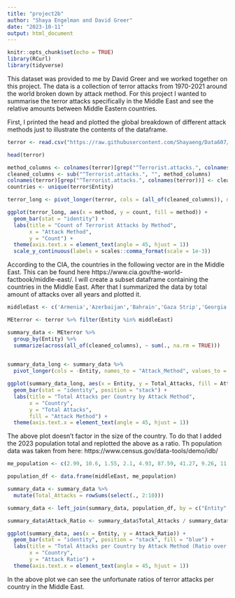 ---
title: "project2b"
author: "Shaya Engelman and David Greer"
date: "2023-10-11"
output: html_document
---

```{r setup, include=FALSE}
knitr::opts_chunk$set(echo = TRUE)
library(RCurl)
library(tidyverse)
```


This dataset was provided to me by David Greer and we worked together on this project. The data is a collection of terror attacks from 1970-2021 around the world broken down by attack method. For this project I wanted to summarise the terror attacks specifically in the Middle East and see the relative amounts between Middle Eastern countries.

First, I printed the head and plotted the global breakdown of different attack methods just to illustrate the contents of the dataframe.
```{r}
terror <- read.csv("https://raw.githubusercontent.com/Shayaeng/Data607/main/Project2/terrorist-attacks-by-method.csv")

head(terror)

method_columns <- colnames(terror)[grep("^Terrorist.attacks.", colnames(terror))]
cleaned_columns <- sub("^Terrorist.attacks.", "", method_columns)
colnames(terror)[grep("^Terrorist.attacks.", colnames(terror))] <- cleaned_columns
countries <- unique(terror$Entity)

terror_long <- pivot_longer(terror, cols = (all_of(cleaned_columns)), names_to = "method", values_to = "count")

ggplot(terror_long, aes(x = method, y = count, fill = method)) +
  geom_bar(stat = "identity") +
  labs(title = "Count of Terrorist Attacks by Method",
       x = "Attack Method",
       y = "Count") +
  theme(axis.text.x = element_text(angle = 45, hjust = 1))
  scale_y_continuous(labels = scales::comma_format(scale = 1e-3))

```

According to the CIA, the countries in the following vector are in the Middle East. This can be found here https://www.cia.gov/the-world-factbook/middle-east/. I will create a subset dataframe containing the countries in the Middle East. After that I summarized the data by total amount of attacks over all years and plotted it.

```{r}
middleEast <- c('Armenia','Azerbaijan','Bahrain','Gaza Strip','Georgia','Iran','Iraq','Israel','Jordan','Kuwait','Lebanon','Oman','Qatar','Saudi Arabia','Syria','Turkey','United Arab Emirates','West Bank','Yemen')

MEterror <- terror %>% filter(Entity %in% middleEast)

summary_data <- MEterror %>%
  group_by(Entity) %>%
  summarize(across(all_of(cleaned_columns), ~ sum(., na.rm = TRUE)))
  

summary_data_long <- summary_data %>%
  pivot_longer(cols = -Entity, names_to = "Attack_Method", values_to = "Total_Attacks")

ggplot(summary_data_long, aes(x = Entity, y = Total_Attacks, fill = Attack_Method)) +
  geom_bar(stat = "identity", position = "stack") +
  labs(title = "Total Attacks per Country by Attack Method",
       x = "Country",
       y = "Total Attacks",
       fill = "Attack Method") +
  theme(axis.text.x = element_text(angle = 45, hjust = 1))
```

The above plot doesn't factor in the size of the country. To do that I added the 2023 population total and replotted the above as a ratio. Th population data was taken from here: https://www.census.gov/data-tools/demo/idb/

```{r}
me_population <- c(2.99, 10.6, 1.55, 2.1, 4.93, 87.59, 41.27, 9.26, 11.09, 3.1, 5.33, 3.83, 2.53, 35.94, 22.93, 83.59, 9.97, 3.18, 31.57)

population_df <- data.frame(middleEast, me_population)

summary_data <- summary_data %>%
  mutate(Total_Attacks = rowSums(select(., 2:10)))

summary_data <- left_join(summary_data, population_df, by = c("Entity" = "middleEast"))

summary_data$Attack_Ratio <- summary_data$Total_Attacks / summary_data$me_population

ggplot(summary_data, aes(x = Entity, y = Attack_Ratio)) +
  geom_bar(stat = "identity", position = "stack", fill = "blue") +
  labs(title = "Total Attacks per Country by Attack Method (Ratio over Population)",
       x = "Country",
       y = "Attack Ratio") +
  theme(axis.text.x = element_text(angle = 45, hjust = 1))

```

In the above plot we can see the unfortunate ratios of terror attacks per country in the Middle East.